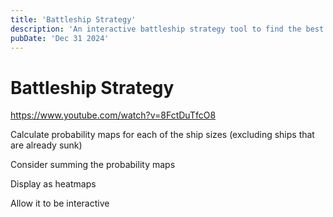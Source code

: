 ```yaml
---
title: 'Battleship Strategy'
description: 'An interactive battleship strategy tool to find the best next move.'
pubDate: 'Dec 31 2024'
---
```


# Battleship Strategy

https://www.youtube.com/watch?v=8FctDuTfcO8

Calculate probability maps for each of the ship sizes (excluding ships that are already sunk)

Consider summing the probability maps

Display as heatmaps

Allow it to be interactive
